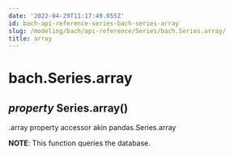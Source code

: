 ```yaml
---
date: '2022-04-29T11:17:49.055Z'
id: bach-api-reference-series-bach-series-array
slug: /modeling/bach/api-reference/Series/bach.Series.array/
title: array
---
```


# bach.Series.array

<div>
<h2 class="signature-class"><span class="type-annotation"><em>property</em></span> <span class="additional-name">Series.</span><span class="name">array(</span>)</h2>


<div class="content">

.array property accessor akin pandas.Series.array

**NOTE**: This function queries the database.


</div>

</div>
